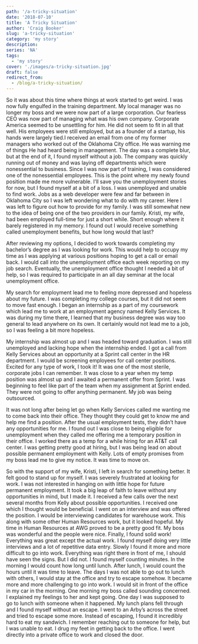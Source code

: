```yaml
---
path: '/a-tricky-situation'
date: '2018-07-10'
title: 'A Tricky Situation'
author: 'Craig Booker'
slug: 'a-tricky-situation'
category: 'my story'
description:
series: 'NA'
tags:
  - 'my story'
cover: './images/a-tricky-situation.jpg'
draft: false
redirect_from:
  - /blog/a-tricky-situation/
---
```


So it was about this time where things at work started to get weird. I was now fully engulfed in the training department. My local manager was no longer my boss and we were now part of a large corporation. Our fearless CEO was now part of managing what was his own company. Corporate America seemed to be unsettling for him. He did not seem to fit in all that well. His employees were still employed, but as a founder of a startup, his hands were largely tied.I received an email from one of my former managers who worked out of the Oklahoma City office. He was warning me of things He had heard being in management. The day was a complete blur, but at the end of it, I found myself without a job. The company was quickly running out of money and was laying off departments which were nonessential to business. Since I was now part of training, I was considered one of the nonessential employees. This is the point where my newly found position made me more vulnerable. I’ll save you the unemployment stories for now, but I found myself at a bit of a loss. I was unemployed and unable to find work. Jobs as a web developer were few and far between in Oklahoma City so I was left wondering what to do with my career. Here I was left to figure out how to provide for my family. I was still somewhat new to the idea of being one of the two providers in our family. Kristi, my wife, had been employed full-time for just a short while. Short enough where it barely registered in my memory. I found out I would receive something called unemployment benefits, but how long would that last?

After reviewing my options, I decided to work towards completing my bachelor’s degree as I was looking for work. This would help to occupy my time as I was applying at various positions hoping to get a call or email back. I would call into the unemployment office each week reporting on my job search. Eventually, the unemployment office thought I needed a bit of help, so I was required to participate in an all day seminar at the local unemployment office.

My search for employment lead me to feeling more depressed and hopeless about my future. I was completing my college courses, but it did not seem to move fast enough. I began an internship as a part of my coursework which lead me to work at an employment agency named Kelly Services. It was during my time there, I learned that my business degree was way too general to lead anywhere on its own. It certainly would not lead me to a job, so I was feeling a bit more hopeless.

My internship was almost up and I was headed toward graduation. I was still unemployed and lacking hope when the internship ended. I got a call from Kelly Services about an opportunity at a Sprint call center in the HR department. I would be screening employees for call center positions. Excited for any type of work, I took it! It was one of the most sterile, corporate jobs I can remember. It was close to a year when my temp position was almost up and I awaited a permanent offer from Sprint. I was beginning to feel like part of the team when my assignment at Sprint ended. They were not going to offer anything permanent. My job was being outsourced.

It was not long after being let go when Kelly Services called me wanting me to come back into their office. They thought they could get to know me and help me find a position. After the usual employment tests, they didn’t have any opportunities for me. I found out I was close to being eligible for unemployment when they called me offering me a temporary position in their office. I worked there as a temp for a while hiring for an AT&T call center. I was getting pretty good at hiring, but I was being lead on about possible permanent employment with Kelly. Lots of empty promises from my boss lead me to give my notice. It was time to move on.

So with the support of my wife, Kristi, I left in search for something better. It felt good to stand up for myself. I was severely frustrated at looking for work. I was not interested in hanging on with little hope for future permanent employment. It took a big leap of faith to leave without any opportunities in mind, but I made it. I received a few calls over the next several months from Kelly about possible opportunities. I received one which I thought would be beneficial. I went on an interview and was offered the position. I would be interviewing candidates for warehouse work. This along with some other Human Resources work, but it looked hopeful. My time in Human Resources at AWG proved to be a pretty good fit. My boss was wonderful and the people were nice. Finally, I found solid work! Everything was great except the actual work. I found myself doing very little interviews and a lot of repetitive data entry. Slowly I found it more and more difficult to go into work. Everything was right there in front of me, I should have seen the signs. But I did not. I found myself counting minutes. In the morning I would count how long until lunch. After lunch, I would count the hours until it was time to leave. The days I was not able to go out to lunch with others, I would stay at the office and try to escape somehow. It became more and more challenging to go into work. I would sit in front of the office in my car in the morning. One morning my boss called sounding concerned. I explained my feelings to her and kept going. One day I was supposed to go to lunch with someone when it happened. My lunch plans fell through and I found myself without an escape. I went to an Arby’s across the street and tried to escape some more. Instead of escaping, I found it incredibly hard to eat my sandwich. I remember reaching out to someone for help, but I was unable to eat. I drug my feet in getting back to the office. I went directly into a private office to work and closed the door.
